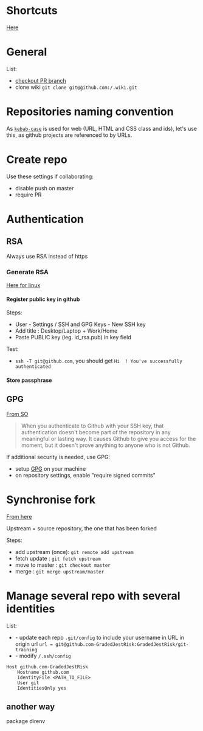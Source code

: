 = Shortcuts =
[https://help.github.com/en/github/getting-started-with-github/keyboard-shortcuts Here]

= General =
List:
* [https://gist.github.com/piscisaureus/3342247 checkout PR branch]
* clone wiki <code>git clone git@github.com:<USER_NAME>/<REPO_NAME>.wiki.git</code>

= Repositories naming convention =
As [https://en.wikipedia.org/wiki/Letter_case#Special_case_styles <code>kebab-case</code>] is used for web (URL, HTML and CSS class and ids), let's use this, as github projects are referenced to by URLs.

= Create repo =
Use these settings if collaborating:
* disable push on master
* require PR

= Authentication =

== RSA ==
Always use RSA instead of https

=== Generate RSA ===
[https://github.com/GradedJestRisk/linux-training/wiki/SSH#generation-ssh-keygen Here for linux]

==== Register public key in github ====

Steps:
* User - Settings / SSH and GPG Keys - New SSH key
* Add title : Desktop/Laptop + Work/Home 
* Paste PUBLIC key (ieg. id_rsa.pub) in key field

Test:
* <code>ssh -T git@github.com</code>, you should get <code> Hi <USERNAME> ! You've successfully authenticated </code>

==== Store passphrase ====

== GPG ==
[https://security.stackexchange.com/questions/120706/why-would-i-sign-my-git-commits-with-a-gpg-key-when-i-already-use-an-ssh-key-to From SO]
<blockquote>
When you authenticate to Github with your SSH key, that authentication doesn't become part of the repository in any meaningful or lasting way. It causes Github to give you access for the moment, but it doesn't prove anything to anyone who is not Github.
</blockquote> 

If additional security is needed, use GPG:
* setup [https://git-scm.com/book/en/v2/Git-Tools-Signing-Your-Work GPG] on your machine
* on repository settings, enable "require signed commits"

= Synchronise fork =
[https://ardalis.com/syncing-a-fork-of-a-github-repository-with-upstream  From here ]

Upstream = source repository, the one that has been forked

Steps:
* add upstream (once): <code> git remote add upstream <GIT-URL> </code>
* fetch update : <code> git fetch upstream </code>
* move to master : <code> git checkout master</code>
* merge : <code> git merge upstream/master</code>

= Manage several repo with several identities =
List:
* - update each repo <code> .git/config </code> to include your username in URL in origin url <code> url = git@github.com-GradedJestRisk:GradedJestRisk/git-training </code>
* - modify <code>/.ssh/config </code>
<pre>
Host github.com-GradedJestRisk
    Hostname github.com
    IdentityFile <PATH_TO_FILE>
    User git
    IdentitiesOnly yes
</pre>

== another way ==

package direnv